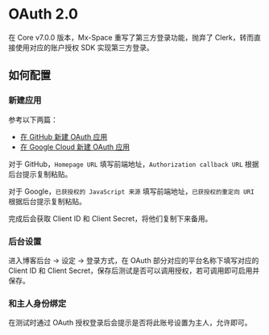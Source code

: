 # OAuth 2.0


在 Core v7.0.0 版本，Mx-Space 重写了第三方登录功能，抛弃了 Clerk，转而直接使用对应的账户授权 SDK 实现第三方登录。

## 如何配置

<Steps>

### 新建应用

参考以下两篇：

- [在 GitHub 新建 OAuth 应用](https://docs.github.com/zh/apps/oauth-apps/building-oauth-apps/creating-an-oauth-app)
- [在 Google Cloud 新建 OAuth 应用](https://developers.google.com/identity/protocols/oauth2/web-server?hl=zh-cn#creatingcred)

对于 GitHub，`Homepage URL` 填写前端地址，`Authorization callback URL` 根据后台提示复制粘贴。

对于 Google，`已获授权的 JavaScript 来源` 填写前端地址，`已获授权的重定向 URI` 根据后台提示复制粘贴。

完成后会获取 Client ID 和 Client Secret，将他们复制下来备用。

### 后台设置

进入博客后台 -> 设定 -> 登录方式，在 OAuth 部分对应的平台名称下填写对应的 Client ID 和 Client Secret，保存后测试是否可以调用授权，若可调用即可启用并保存。

### 和主人身份绑定

在测试时通过 OAuth 授权登录后会提示是否将此账号设置为主人，允许即可。

</Steps>